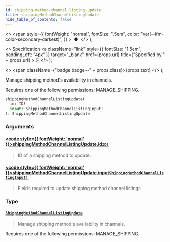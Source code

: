 ```yaml
---
id: shipping-method-channel-listing-update
title: shippingMethodChannelListingUpdate
hide_table_of_contents: false
---
```


  <>
    <span
      style={{
        fontWeight: "normal",
        fontSize: ".5em",
        color: "var(--ifm-color-secondary-darkest)",
      }}
    >
      &nbsp;●&nbsp;
    </span>
  </>
);

  <>
    Specification
    <a
      className="link"
      style={{ fontSize: "1.5em", paddingLeft: "4px" }}
      target="\_blank"
      href={props.url}
      title={"Specified by " + props.url}
    >
      ⎘
    </a>
  </>
);

  <>
    <span className={"badge badge--" + props.class}>{props.text}</span>
  </>
);

Manage shipping method's availability in channels.

Requires one of the following permissions: MANAGE_SHIPPING.

```graphql
shippingMethodChannelListingUpdate(
  id: ID!
  input: ShippingMethodChannelListingInput!
): ShippingMethodChannelListingUpdate
```

### Arguments

#### [<code style={{ fontWeight: 'normal' }}>shippingMethodChannelListingUpdate.<b>id</b></code>](#)<Bullet />[`ID!`](../../api-reference/scalars/id) <Badge class="secondary" text="non-null"/> <Badge class="secondary" text="scalar"/>

> ID of a shipping method to update.

#### [<code style={{ fontWeight: 'normal' }}>shippingMethodChannelListingUpdate.<b>input</b></code>](#)<Bullet />[`ShippingMethodChannelListingInput!`](../../api-reference/inputs/shipping-method-channel-listing-input) <Badge class="secondary" text="non-null"/> <Badge class="secondary" text="input"/>

> Fields required to update shipping method channel listings.

### Type

#### [`ShippingMethodChannelListingUpdate`](../../api-reference/objects/shipping-method-channel-listing-update) <Badge class="secondary" text="object"/>

> Manage shipping method's availability in channels.

Requires one of the following permissions: MANAGE_SHIPPING.

>
